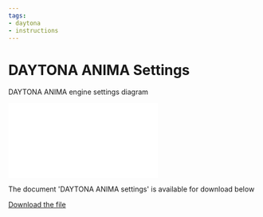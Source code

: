 ```yaml
---
tags:
- daytona
- instructions
---
```



# DAYTONA ANIMA Settings

DAYTONA ANIMA engine settings diagram

<div style={{ position: 'relative', paddingBottom: '141.4%', height: 0, overflow: 'hidden', maxWidth: '100%', background: '#f0f0f0' }}>
  <iframe
    src="/file/DaytonaAnimaSettings.pdf#toolbar=0&navpanes=0&scrollbar=0"
    style={{ position: 'absolute', top: 0, left: 0, width: '100%', height: '100%' }}
    frameBorder="0"
    scrolling="no">
  </iframe>
</div>

The document 'DAYTONA ANIMA settings' is available for download below

[Download the file](../../../static/file/DaytonaAnimaSettings.pdf)
